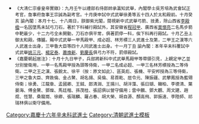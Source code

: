 {{Navbox
|name = 嘉慶十六年辛未科武殿試金榜
|title = 嘉慶十六年（[[1811年]]）辛未科武殿試金榜
|titlestyle = background-color:#FFD700;
|image =
|style = width:100%;text-align:center; 
|groupstyle = text-align:center; background-color:#FFD700;
|liststyle = text-align:center;
|state = {{{state<includeonly>|collapsed</includeonly>}}}
|group1 = 第一甲<br>賜武進士及第<br>共3名
|list1 = '''[[馬殿甲]]''' - '''[[成必超]]''' - '''[[林芳標]]'''

|group2 = 第二甲<br>賜武進士出身<br>共6名
|list2 = [[王之漢]] - [[張銳|張　銳]] - [[徐太平]] - [[區英彪]] - [[張機_(武進士)|張　機]] - [[平安邦]]

|group3 = 第三甲<br>賜同武進士出身<br>共40名
|list3 = [[魯大臣]] - [[齊敦倫]] - [[金占鰲]] - [[胡名揚]] - [[吳倫|吳　倫]] - [[易首乾|易首-{乾}-]] - [[屈令元]] - [[陳振疆]] - [[武攀鳳]] - [[徐勇_(武進士)|徐　勇]]<br>[[江龍章]] - [[孟國卿]] - [[王鉞|王　鉞]] - [[郎清淵]] - [[王揚川]] - [[胡泮藻]] - [[張曰瑚]] - [[韓柏_(武進士)|韓　柏]] - [[李德清]] - [[葉晏海]]<br>[[傅金鰲]] - [[鄧燦|鄧　燦]] - [[馬廷楷]] - [[孫茂桂]] - [[張詔|張　詔]] - [[雲中鵬]] - [[鄧大觀]] - [[周文建]] - [[趙焜|趙　焜]] - [[恆慧|恆　慧]]<br>[[桑龍崗]] - [[徐卿|徐　卿]] - [[張瑞麟]] - [[羅占春]] - [[胡大榮]] - [[胡自源]] - [[顏高飛]] - [[郭振遠]] - [[李陸師]] - [[祁瑞林]]
|belowstyle = text-align: center; background-color:#FFD700;
|below='''前一科：[[Template:嘉慶十四年己巳恩科武殿試金榜|嘉慶十四年己巳恩科]]　'''·'''　後一科：[[Template:嘉慶十九年甲戌科武殿試金榜|嘉慶十九年甲戌科]]'''<br>'''同科進士：[[Template:嘉慶十六年辛未科殿試金榜|嘉慶十六年辛未文科]]、[[Template:嘉慶十六年辛未科繙譯進士金榜|嘉慶十六年辛未繙譯科]]'''
}}
[[Category:嘉慶十六年辛未科武進士]]
<noinclude>[[Category:嘉慶十六年辛未科武進士| ]]
[[Category:清朝武進士模板]]
*<small>《大清仁宗睿皇帝實錄》：九月壬午以禮部右侍郎帥承瀛知武舉，內閣學士吳芳培為武會試正考官，詹事府詹事王宗誠為副考官。十月庚申試中式武舉徐勇等五十四人於太和殿前。十月癸亥    諭內閣：本月十七、十八兩日，朕御紫光閣，閱視新中式武舉弓箭、技勇，除山西省[[李殿楹]]一名因墜馬未試弓刀石，著於下科補行殿試外，其安徽省[[程冠甲]]、廣西省[[莫懷亮]]二名馬步箭中靶最少，十二力弓全未開動，刀石亦俱平常，俱著罰停一科，俟下科再行殿試。十月乙丑上御太和殿。傳臚。賜中式武舉一甲馬殿甲、成必超、林芳標三人武進士及第，二甲王之漢等六人武進士出身，三甲魯大臣等四十人同武進士出身。十一月丁丑    諭內閣：本年辛未科覆試中式武舉[[姚三元]]、[[楊定泰]]、[[蕭煥新]]、[[劉慶長]]俱弓力不符，罰停殿試。<br>
*《嘉慶朝起居注》：十月十九日甲子，兵部將新科中式武舉馬殿甲等帶領引見，上親定甲乙並分別營衛用，一甲一名馬殿甲授為頭等侍衛，一甲二名成必超、一甲三名林芳標授為二等侍衛。二甲之王之漢、張銳太、徐平（按：原文如此）、區英彪、張機、平安邦授為三等侍衛，三甲之魯大臣、齊敦倫、金占鰲、胡名揚、吳倫、易首乾、屈令元、陳振疆、武攀鳳授為藍翎侍衛；徐勇、江龍章、孟國卿、王鉞、郎清淵、王揚川、胡泮藻、張曰瑚、韓柏、李德清、葉晏海、傅金鰲、鄧燦、馬廷楷、孫茂桂、張詔俱以營守備用；雲中鵬、鄧大觀、周文建、趙焜、恆慧、桑龍崗、徐卿、張瑞麟、羅占春、胡大榮、胡自源、顏高飛、郭振遠、李陸師、祁瑞林俱以衛守備用。</small></noinclude>